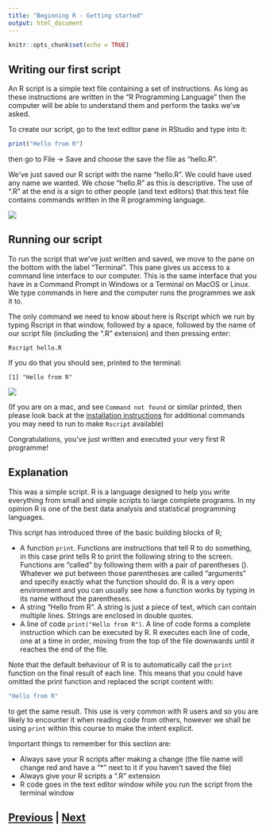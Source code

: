 ```yaml
---
title: "Beginning R - Getting started"
output: html_document
---
```


```r
knitr::opts_chunk$set(echo = TRUE)
```

## Writing our first script

An R script is a simple text file containing a set of instructions. 
As long as these instructions are written in the "R Programming Language" then 
the computer will be able to understand them and perform the tasks we've asked.

To create our script, go to the text editor pane in RStudio and type into it:

```R
print("Hello from R")
```

then go to File → Save and choose the save the file as "hello.R".

We've just saved our R script with the name "hello.R". We could have used any name
we wanted. We chose "hello.R" as this is descriptive. The use of ".R" at the end
is a sign to other people (and text editors) that this text file contains commands 
written in the R programming language.

![](images/started01.png)

## Running our script

To run the script that we've just written and saved, we move to the pane on the bottom
with the label "Terminal". This pane gives us access to a command line interface to 
our computer. This is the same interface that you have in a Command Prompt in Windows 
or a Terminal on MacOS or Linux. We type commands in here and the computer runs 
the programmes we ask it to.

The only command we need to know about here is Rscript which we run by typing 
Rscript in that window, followed by a space, followed by the name of our 
script file (including the ".R" extension) and then pressing enter:

```
Rscript hello.R
```

If you do that you should see, printed to the terminal:

```
[1] "Hello from R"
```

![](images/started02.png)

(If you are on a mac, and see `Command not found` or similar printed, then please
look back at the [installation instructions](index.html) for additional 
commands you may need to run to make `Rscript` available)

Congratulations, you've just written and executed your very first R programme!

## Explanation

This was a simple script. R is a language designed to help you write everything 
from small and simple scripts to large complete programs. In my opinion 
R is one of the best data analysis and statistical programming languages. 

This script has introduced three of the basic building blocks of R;

* A function `print`. Functions are instructions that tell R to do something, 
in this case print tells R to print the following string to the screen. 
Functions are "called" by following them with a pair of parentheses (). 
Whatever we put between those parentheses are called "arguments" and specify 
exactly what the function should do. R is a very open environment and you can usually
see how a function works by typing in its name without the parentheses.
* A string "Hello from R". A string is just a piece of text, which can contain 
multiple lines. Strings are enclosed in double quotes.
* A line of code `print("Hello from R")`. A line of code forms a complete instruction 
which can be executed by R. R executes each line of code, one at a time in order, 
moving from the top of the file downwards until it reaches the end of the file.

Note that the default behaviour of R is to automatically call the `print` function
on the final result of each line. This means that you could have omitted the print
function and replaced the script content with:

```R
"Hello from R"
```

to get the same result. This use is very common with R users and so you are likely
to encounter it when reading code from others, however we shall be using
`print` within this course to make the intent explicit.

Important things to remember for this section are:

* Always save your R scripts after making a change (the file name will change red
and have a "*" next to it if you haven't saved the file)
* Always give your R scripts a ".R" extension
* R code goes in the text editor window while you run the script from the terminal window

## [Previous](index.html) | [Next](data_types.html)
